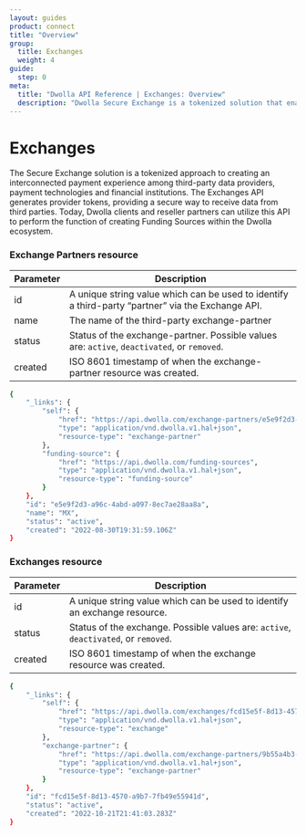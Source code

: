 ```yaml
---
layout: guides
product: connect
title: "Overview"
group:
  title: Exchanges
  weight: 4
guide:
  step: 0
meta:
  title: "Dwolla API Reference | Exchanges: Overview"
  description: "Dwolla Secure Exchange is a tokenized solution that enables businesses to connect to Open Finance providers securely and seamlessly."
---
```


# Exchanges

The Secure Exchange solution is a tokenized approach to creating an interconnected payment experience among third-party data providers, payment technologies and financial institutions.
The Exchanges API generates provider tokens, providing a secure way to receive data from third parties.
Today, Dwolla clients and reseller partners can utilize this API to perform the function of creating Funding Sources within the Dwolla ecosystem.

### Exchange Partners resource

| Parameter | Description                                                                                       |
| --------- | ------------------------------------------------------------------------------------------------- |
| id        | A unique string value which can be used to identify a third-party “partner” via the Exchange API. |
| name      | The name of the third-party exchange-partner                                                      |
| status    | Status of the exchange-partner. Possible values are: `active`, `deactivated`, or `removed`.       |
| created   | ISO 8601 timestamp of when the exchange-partner resource was created.                             |

```bash
{
    "_links": {
        "self": {
            "href": "https://api.dwolla.com/exchange-partners/e5e9f2d3-a96c-4abd-a097-8ec7ae28aa8a",
            "type": "application/vnd.dwolla.v1.hal+json",
            "resource-type": "exchange-partner"
        },
        "funding-source": {
            "href": "https://api.dwolla.com/funding-sources",
            "type": "application/vnd.dwolla.v1.hal+json",
            "resource-type": "funding-source"
        }
    },
    "id": "e5e9f2d3-a96c-4abd-a097-8ec7ae28aa8a",
    "name": "MX",
    "status": "active",
    "created": "2022-08-30T19:31:59.106Z"
}

```

### Exchanges resource

| Parameter | Description                                                                         |
| --------- | ----------------------------------------------------------------------------------- |
| id        | A unique string value which can be used to identify an exchange resource.           |
| status    | Status of the exchange. Possible values are: `active`, `deactivated`, or `removed`. |
| created   | ISO 8601 timestamp of when the exchange resource was created.                       |

```bash
{
    "_links": {
        "self": {
            "href": "https://api.dwolla.com/exchanges/fcd15e5f-8d13-4570-a9b7-7fb49e55941d",
            "type": "application/vnd.dwolla.v1.hal+json",
            "resource-type": "exchange"
        },
        "exchange-partner": {
            "href": "https://api.dwolla.com/exchange-partners/9b55a4b3-34ae-4607-b2d1-622f1eed77f9",
            "type": "application/vnd.dwolla.v1.hal+json",
            "resource-type": "exchange-partner"
        }
    },
    "id": "fcd15e5f-8d13-4570-a9b7-7fb49e55941d",
    "status": "active",
    "created": "2022-10-21T21:41:03.283Z"
}
```
